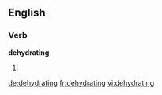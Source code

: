
==English==

===Verb===
'''dehydrating'''

# {{present participle of|dehydrate}}

[[de:dehydrating]]
[[fr:dehydrating]]
[[vi:dehydrating]]